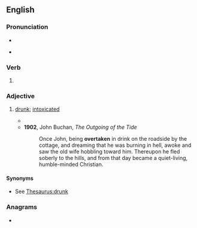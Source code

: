 ==English==

===Pronunciation===
* {{IPA|en|/ˈovəɹteɪkən/}}
* {{audio|en|En-us-overtaken.ogg|Audio (US)}}
*: {{rhymes|en|eɪkən}}

===Verb===
{{head|en|verb form}}

# {{past participle of|en|overtake|nocat=1}}

===Adjective===
{{en-adj}}

# {{lb|en|archaic}} [[drunk]]; [[intoxicated]]
#* {{quote-book|en|year=1863|author=Sheridan Le Fanu|title={{w|The House by the Churchyard}}|passage=Indeed, he was 'dithguthted' at his condition; and if upon the occasion just described he had allowed himself to be somewhat 'intoxicated with liquor,' I must aver that I do not recollect another instance in which this worthy little gentleman suffered himself to be similarly '''overtaken'''. Now and then a little '[[flashy]]' he might be, but nothing more serious—and rely upon it, this was no common virtue in those days.}}
#* '''1902''', John Buchan, ''The Outgoing of the Tide''
#*: Once John, being '''overtaken''' in drink on the roadside by the cottage, and dreaming that he was burning in hell, awoke and saw the old wife hobbling toward him. Thereupon he fled soberly to the hills, and from that day became a quiet-living, humble-minded Christian.

====Synonyms====
* See [[Thesaurus:drunk]]

===Anagrams===
* {{anagrams|en|a=aeeknortv|taken over}}